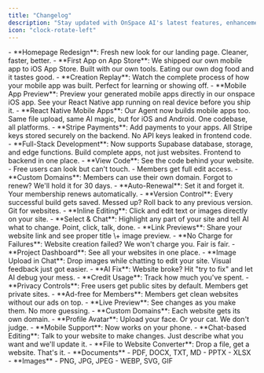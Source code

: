 ```yaml
---
title: "Changelog"
description: "Stay updated with OnSpace AI's latest features, enhancements, and platform improvements."
icon: "clock-rotate-left"
---
```


<Update label="06/27/2024">
  - **Homepage Redesign**: Fresh new look for our landing page. Cleaner, faster, better.
  - **First App on App Store**: We shipped our own mobile app to iOS App Store. Built with our own tools. Eating our own dog food and it tastes good.
</Update>

<Update label="06/25/2024">
  - **Creation Replay**: Watch the complete process of how your mobile app was built. Perfect for learning or showing off.
</Update>

<Update label="06/23/2024">
  - **Mobile App Preview**: Preview your generated mobile apps directly in our onspace iOS app. See your React Native app running on real device before you ship it.
</Update>

<Update label="06/20/2024">
  - **React Native Mobile Apps**: Our Agent now builds mobile apps too. Same file upload, same AI magic, but for iOS and Android. One codebase, all platforms.
</Update>

<Update label="06/17/2024">
  - **Stripe Payments**: Add payments to your apps. All Stripe keys stored securely on the backend. No API keys leaked in frontend code.
</Update>

<Update label="06/12/2024">
  - **Full-Stack Development**: Now supports Supabase database, storage, and edge functions. Build complete apps, not just websites. Frontend to backend in one place.
</Update>

<Update label="06/09/2024">
  - **View Code**: See the code behind your website.
    - Free users can look but can't touch.
    - Members get full edit access.
</Update>

<Update label="06/06/2024">
  - **Custom Domains**: Members can use their own domain. Forgot to renew? We'll hold it for 30 days.
  - **Auto-Renewal**: Set it and forget it. Your membership renews automatically.
</Update>

<Update label="06/05/2024">
  - **Version Control**: Every successful build gets saved. Messed up? Roll back to any previous version. Git for websites.
</Update>

<Update label="06/03/2024">
  - **Inline Editing**: Click and edit text or images directly on your site.
  - **Select & Chat**: Highlight any part of your site and tell AI what to change. Point, click, talk, done.
  - **Link Previews**: Share your website link and see proper title \+ image preview.
</Update>

<Update label="05/29/2024">
  - **No Charge for Failures**: Website creation failed? We won't charge you. Fair is fair.
</Update>

<Update label="05/28/2024">
  - **Project Dashboard**: See all your websites in one place.
  - **Image Upload in Chat**: Drop images while chatting to edit your site. Visual feedback just got easier.
  - **AI Fix**: Website broke? Hit "try to fix" and let AI debug your mess.
  - **Credit Usage**: Track how much you've spent.
</Update>

<Update label="05/20/2024">
  - **Privacy Controls**: Free users get public sites by default. Members get private sites.
  - **Ad-free for Members**: Members get clean websites without our ads on top.
</Update>

<Update label="05/19/2025">
  - **Live Preview**: See changes as you make them. No more guessing.
  - **Custom Domains**: Each website gets its own domain.
  - **Profile Avatar**: Upload your face. Or your cat. We don't judge.
</Update>

<Update label="05/16/2025">
  - **Mobile Support**: Now works on your phone.
  - **Chat-based Editing**: Talk to your website to make changes. Just describe what you want and we'll update it.
</Update>

<Update label="05/15/2025">
  - **File to Website Converter**: Drop a file, get a website. That's it.
    - **Documents**
      - PDF, DOCX, TXT, MD
      - PPTX
      - XLSX
    - **Images**
      - PNG, JPG, JPEG
      - WEBP, SVG, GIF
</Update>